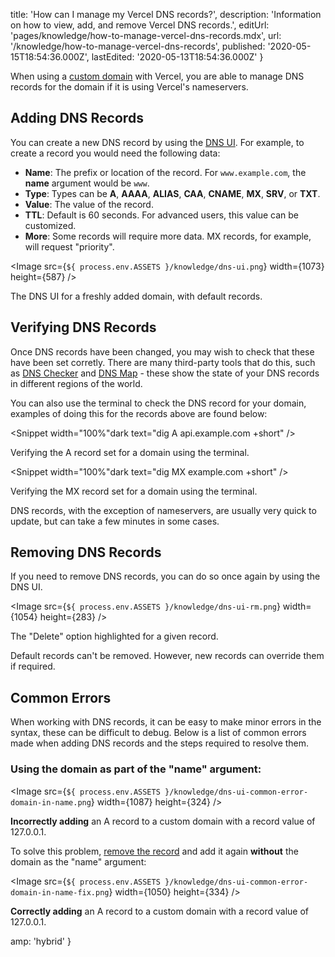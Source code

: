 
  title: 'How can I manage my Vercel DNS records?',
  description:
    'Information on how to view, add, and remove Vercel DNS records.',
  editUrl: 'pages/knowledge/how-to-manage-vercel-dns-records.mdx',
  url: '/knowledge/how-to-manage-vercel-dns-records',
  published: '2020-05-15T18:54:36.000Z',
  lastEdited: '2020-05-13T18:54:36.000Z'
}

When using a [custom domain](/docs/v2/custom-domains) with Vercel, you are able to manage DNS records for the domain if it is using Vercel's nameservers.

## Adding DNS Records

You can create a new DNS record by using the [DNS UI](https://vercel.com/blog/dns-records-ui). For example, to create a record you would need the following data:

- **Name**: The prefix or location of the record. For `www.example.com`, the **name** argument would be `www`.
- **Type**: Types can be **A**, **AAAA**, **ALIAS**, **CAA**, **CNAME**, **MX**, **SRV**, or **TXT**.
- **Value**: The value of the record.
- **TTL**: Default is 60 seconds. For advanced users, this value can be customized.
- **More**: Some records will require more data. MX records, for example, will request "priority".

<Image
  src={`${
    process.env.ASSETS
  }/knowledge/dns-ui.png`}
  width={1073}
  height={587}
/>
<Caption>The DNS UI for a freshly added domain, with default records.</Caption>

## Verifying DNS Records

Once DNS records have been changed, you may wish to check that these have been set corretly. There are many third-party tools that do this, such as [DNS Checker](https://dnschecker.org/) and [DNS Map](https://dnsmap.io/) - these show the state of your DNS records in different regions of the world.

You can also use the terminal to check the DNS record for your domain, examples of doing this for the records above are found below:

<Snippet width="100%"dark text="dig A api.example.com +short" />
<Caption>Verifying the A record set for a domain using the terminal.</Caption>

<Snippet width="100%"dark text="dig MX example.com +short" />
<Caption>Verifying the MX record set for a domain using the terminal.</Caption>

DNS records, with the exception of nameservers, are usually very quick to update, but can take a few minutes in some cases.

## Removing DNS Records

If you need to remove DNS records, you can do so once again by using the DNS UI.

<Image
  src={`${
    process.env.ASSETS
  }/knowledge/dns-ui-rm.png`}
  width={1054}
  height={283}
/>
<Caption>The "Delete" option highlighted for a given record.</Caption>

Default records can't be removed. However, new records can override them if required.

## Common Errors

When working with DNS records, it can be easy to make minor errors in the syntax, these can be difficult to debug. Below is a list of common errors made when adding DNS records and the steps required to resolve them.

### Using the domain as part of the "name" argument:

<Image
  src={`${
    process.env.ASSETS
  }/knowledge/dns-ui-common-error-domain-in-name.png`}
  width={1087}
  height={324}
/>
<Caption><strong>Incorrectly adding</strong> an A record to a custom domain with a record value of <InlineCode>127.0.0.1</InlineCode>.</Caption>

To solve this problem, [remove the record](#removing-dns-records) and add it again **without** the domain as the "name" argument:

<Image
  src={`${
    process.env.ASSETS
  }/knowledge/dns-ui-common-error-domain-in-name-fix.png`}
  width={1050}
  height={334}
/>
<Caption><strong>Correctly adding</strong> an A record to a custom domain with a record value of <InlineCode>127.0.0.1</InlineCode>.</Caption>


  amp: 'hybrid'
}
